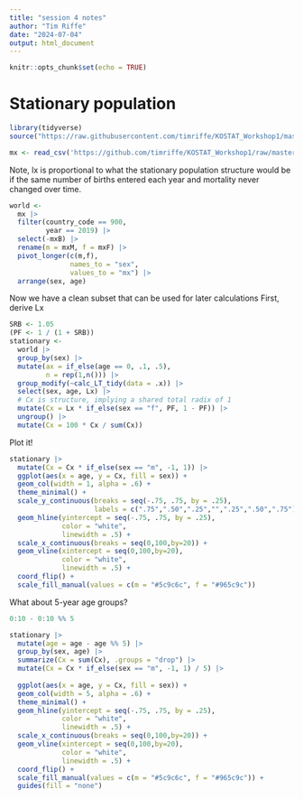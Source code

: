 ```yaml
---
title: "session 4 notes"
author: "Tim Riffe"
date: "2024-07-04"
output: html_document
---
```


```r
knitr::opts_chunk$set(echo = TRUE)
```

# Stationary population

```r
library(tidyverse)
source("https://raw.githubusercontent.com/timriffe/KOSTAT_Workshop1/master/lifetable_functions_2024.R")

mx <- read_csv('https://github.com/timriffe/KOSTAT_Workshop1/raw/master/Data/mx1dt.csv.gz')
```

Note, lx is proportional to what the stationary population structure would be if the same number of births entered each year and mortality never changed over time.

```r
world <-
  mx |> 
  filter(country_code == 900,
         year == 2019) |> 
  select(-mxB) |> 
  rename(m = mxM, f = mxF) |> 
  pivot_longer(c(m,f),
               names_to = "sex",
               values_to = "mx") |> 
  arrange(sex, age)
```

Now we have a clean subset that can be used for later calculations
First, derive Lx
```r
SRB <- 1.05
(PF <- 1 / (1 + SRB))
stationary <-
  world |> 
  group_by(sex) |> 
  mutate(ax = if_else(age == 0, .1, .5),
         n = rep(1,n())) |> 
  group_modify(~calc_LT_tidy(data = .x)) |> 
  select(sex, age, Lx) |> 
  # Cx is structure, implying a shared total radix of 1
  mutate(Cx = Lx * if_else(sex == "f", PF, 1 - PF)) |> 
  ungroup() |> 
  mutate(Cx = 100 * Cx / sum(Cx))
```

Plot it!

```r
stationary |> 
  mutate(Cx = Cx * if_else(sex == "m", -1, 1)) |> 
  ggplot(aes(x = age, y = Cx, fill = sex)) +
  geom_col(width = 1, alpha = .6) +
  theme_minimal() +
  scale_y_continuous(breaks = seq(-.75, .75, by = .25),
                     labels = c(".75",".50",".25","",".25",".50",".75")) +
  geom_hline(yintercept = seq(-.75, .75, by = .25), 
             color = "white",
             linewidth = .5) +
  scale_x_continuous(breaks = seq(0,100,by=20)) +
  geom_vline(xintercept = seq(0,100,by=20), 
             color = "white", 
             linewidth = .5) +
  coord_flip() +
  scale_fill_manual(values = c(m = "#5c9c6c", f = "#965c9c"))
```

What about 5-year age groups?

```r
0:10 - 0:10 %% 5
```


```r
stationary |> 
  mutate(age = age - age %% 5) |> 
  group_by(sex, age) |> 
  summarize(Cx = sum(Cx), .groups = "drop") |> 
  mutate(Cx = Cx * if_else(sex == "m", -1, 1) / 5) |> 
  
  ggplot(aes(x = age, y = Cx, fill = sex)) +
  geom_col(width = 5, alpha = .6) +
  theme_minimal() +
  geom_hline(yintercept = seq(-.75, .75, by = .25), 
             color = "white",
             linewidth = .5) +
  scale_x_continuous(breaks = seq(0,100,by=20)) +
  geom_vline(xintercept = seq(0,100,by=20), 
             color = "white", 
             linewidth = .5) +
  coord_flip() +
  scale_fill_manual(values = c(m = "#5c9c6c", f = "#965c9c")) +
  guides(fill = "none")
```


















